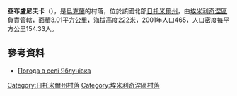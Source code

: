 {{coord|50|46|54|N|27|48|24|E|scale:30000|display=title}}

'''亞布盧尼夫卡'''（{{lang-uk|Яблунівка}}），是[[烏克蘭|烏克蘭]]的村落，位於該國北部[[日托米爾州|日托米爾州]]，由[[埃米利奇涅區|埃米利奇涅區]]負責管轄，面積3.01平方公里，海拔高度222米，2001年人口465，人口密度每平方公里154.33人。

==參考資料==
* [http://weather.in.ua/ua/zhitomirskaja/29427 Погода в селі Яблунівка] {{Wayback|url=http://weather.in.ua/ua/zhitomirskaja/29427 |date=20160305094453 }}

{{DEFAULTSORT:Яблунівка}}
[[Category:日托米爾州村落|Category:日托米爾州村落]]
[[Category:埃米利奇涅區村落|Category:埃米利奇涅區村落]]


{{Zhytomyr-geo-stub}}